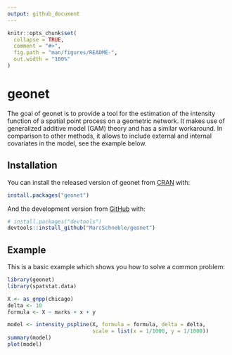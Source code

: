 ```yaml
---
output: github_document
---
```


```r
knitr::opts_chunk$set(
  collapse = TRUE,
  comment = "#>",
  fig.path = "man/figures/README-",
  out.width = "100%"
)
```

# geonet

<!-- badges: start -->
<!-- badges: end -->

The goal of geonet is to provide a tool for the estimation of the intensity
function of a spatial point process on a geometric network. It makes use of
generalized additive model (GAM) theory and has a similar workaround. In comparison
to other methods, it allows to include external and internal covariates in
the model, see the example below.

## Installation

You can install the released version of geonet from [CRAN](https://CRAN.R-project.org) with:

``` r
install.packages("geonet")
```

And the development version from [GitHub](https://github.com/) with:

``` r
# install.packages("devtools")
devtools::install_github("MarcSchneble/geonet")
```
## Example

This is a basic example which shows you how to solve a common problem:

```r
library(geonet)
library(spatstat.data)

X <- as_gnpp(chicago)
delta <- 10
formula <- X ~ marks + x + y

model <- intensity_pspline(X, formula = formula, delta = delta,
                           scale = list(x = 1/1000, y = 1/1000))
summary(model)
plot(model)
```
